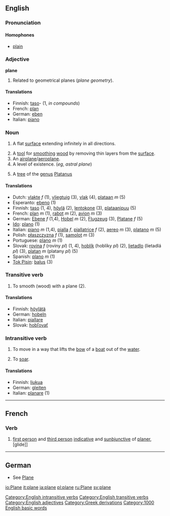 ==English==

===Pronunciation===
====Homophones====
*[[plain]]

===Adjective===
'''plane'''

# Related to geometrical planes (''plane geometry'').

====Translations====
*Finnish: [[taso]]- (1, ''in compounds'')
*French: [[plan]]
*German: [[eben]]
*Italian: [[piano]]

===Noun===
{{en-noun-reg}}

# {{geometry}} A flat [[surface]] extending infinitely in all directions.
# A [[tool]] for [[smooth]]ing [[wood]] by removing thin layers from the [[surface]].
# An [[airplane]]/[[aeroplane]].
# A level of existence.  (''eg'', ''astral plane'')
# {{botany}} A [[tree]] of the [[genus]] [[Platanus]]

====Translations====
*Dutch: [[vlakte]] ''f'' (1), [[vliegtuig]] {{n}} (3), [[vlak]] {{n}} (4), [[plataan]] ''m'' (5)
*Esperanto: [[ebeno]] (1)
*Finnish: [[taso]] (1, 4), [[höylä]] (2), [[lentokone]] (3), [[plataanipuu]] (5)
*French: [[plan]] ''m'' (1), [[rabot]] ''m'' (2), [[avion]] ''m'' (3)
*German: [[Ebene]] ''f'' (1,4), [[Hobel]] ''m'' (2), [[Flugzeug]] {{n}} (3), [[Platane]] ''f'' (5)
*[[Ido]]: [[plano]] (1)
*Italian: [[piano]] ''m'' (1,4), [[pialla]] ''f'', [[piallatrice]] ''f'' (2), [[aereo]] ''m'' (3), [[platano]] ''m'' (5)
*Polish: [[płaszczyzna]] ''f'' (1), [[samolot]] ''m'' (3)
*Portuguese: [[plano]] ''m'' (1)
*Slovak: [[rovina]] ''f'' (roviny ''pl'') (1, 4), [[hoblík]] (hoblíky ''pl'') (2), [[lietadlo]] {{n}} (lietadlá ''pl'') (3), [[platan]] ''m'' (platany ''pl'') (5)
*Spanish: [[plano]] ''m'' (1)
*[[Tok Pisin]]: [[balus]] (3)

===Transitive verb===
{{en-infl-reg-other-e|plan|e}}

# To smooth (wood) with a plane (2).

====Translations====
*Finnish: [[höylätä]]
*German: [[hobeln]]
*Italian: [[piallare]]
*Slovak: [[hobľovať]]

===Intransitive verb===
{{en-infl-reg-other-e|plan|e}}

# {{nautical}} To move in a way that lifts the [[bow]] of a [[boat]] out of the [[water]].
# To [[soar]].

====Translations====
*Finnish: [[liukua]]
*German: [[gleiten]]
*Italian: [[planare]] (1)


[[Category:English intransitive verbs]]
[[Category:English transitive verbs]]
[[Category:English adjectives]]
[[Category:Greek derivations]]
[[Category:1000 English basic words]]

----
==French==
===Verb===

#[[first person]] and [[third person]] [[indicative]] and [[sunbjunctive]] of [[planer]], [glide]]

----
==German==
*See [[Plane]]

[[io:Plane]]
[[it:plane]]
[[ja:plane]]
[[pl:plane]]
[[ru:Plane]]
[[sv:plane]]